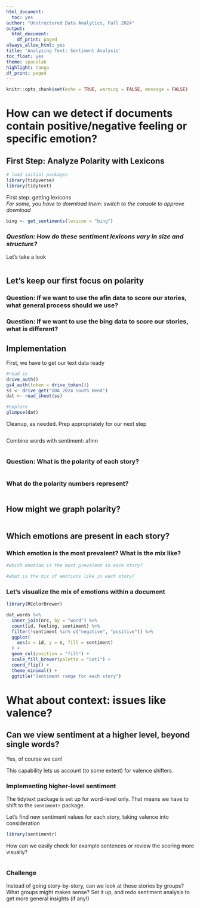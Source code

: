 ```yaml
---
html_document:
  toc: yes
author: "Unstructured Data Analytics, Fall 2024"
output:
  html_document:
    df_print: paged
always_allow_html: yes
title: 'Analyzing Text: Sentiment Analysis'
toc_float: yes
theme: spacelab
highlight: tango
df_print: paged
---
```

  
```r
knitr::opts_chunk$set(echo = TRUE, warning = FALSE, message = FALSE)
```

# How can we detect if documents contain positive/negative feeling or specific emotion?


## First Step: Analyze Polarity with Lexicons
```r
# load initial packages
library(tidyverse)
library(tidytext)
```

First step: getting lexicons  
*For some, you have to download them: switch to the console to approve download*
```r
bing <- get_sentiments(lexicon = "bing")

```

  
### *Question: How do these sentiment lexicons vary in size and structure?*   
Let's take a look
```r


```

  
## Let's keep our first focus on polarity

### Question: If we want to use the afin data to score our stories, what general process should we use?

### Question: If we want to use the bing data to score our stories, what is different?


## Implementation
First, we have to get our text data ready

```r

#read in
drive_auth()
gs4_auth(token = drive_token())
ss <- drive_get("UDA 2024 South Bend")
dat <- read_sheet(ss)

#explore
glimpse(dat)

```

 
Cleanup, as needed.  Prep appropriately for our next step
```r


```

Combine words with sentiment: afinn
```r

```

### Question: What is the polarity of each story?

```r

```
### What do the polarity numbers represent? 

```r

```



## How might we graph polarity?
```r

```


## Which emotions are present in each story?
### Which emotion is the most prevalent? What is the mix like? 
```r
#which emotion is the most prevalent in each story?

```


```r
#what is the mix of emotions like in each story?

```


### Let's visualize the mix of emotions within a document
```r
library(RColorBrewer)

dat_words %>%
  inner_join(nrc, by = "word") %>%
  count(id, feeling, sentiment) %>%
  filter(!sentiment %in% c("negative", "positive")) %>%
  ggplot(
    aes(x = id, y = n, fill = sentiment)
  ) +
  geom_col(position = "fill") +
  scale_fill_brewer(palette = "Set1") +
  coord_flip() +
  theme_minimal() +
  ggtitle("Sentiment range for each story")

```



# What about context: issues like valence?
## Can we view sentiment at a higher level, beyond single words?

Yes, of course we can!  

This capability lets us account (to some extent) for valence shifters.

### Implementing higher-level sentiment
The tidytext package is set up for word-level only.  That means we have to shift to the `sentimentr` package.  
  
Let's find new sentiment values for each story, taking valence into consideration
```r
library(sentimentr)


```

How can we easily check for example sentences or review the scoring more visually?
```r

```

### Challenge
Instead of going story-by-story, can we look at these stories by groups? What groups might makes sense? Set it up, and redo sentiment analysis to get more general insights (if any!)
```r

```

